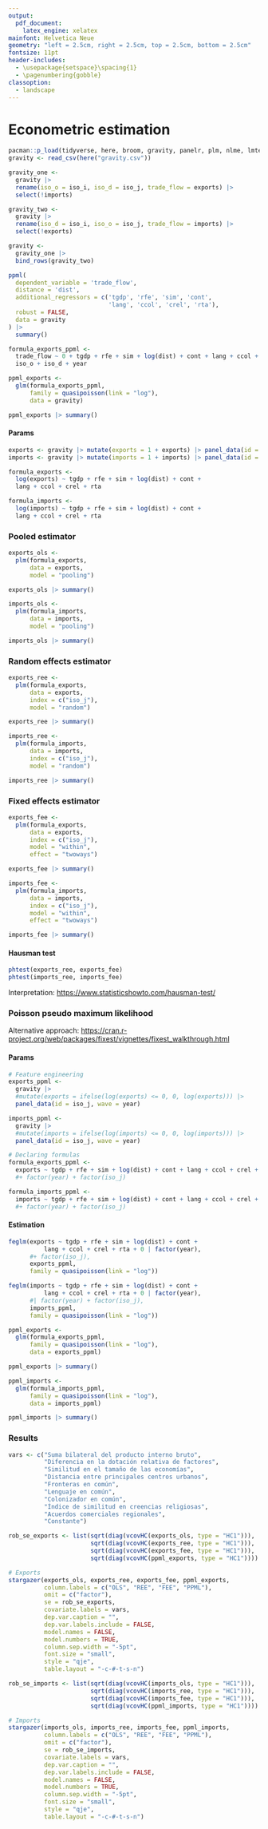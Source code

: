 ```yaml
---
output:
  pdf_document:
    latex_engine: xelatex
mainfont: Helvetica Neue
geometry: "left = 2.5cm, right = 2.5cm, top = 2.5cm, bottom = 2.5cm"
fontsize: 11pt
header-includes: 
  - \usepackage{setspace}\spacing{1} 
  - \pagenumbering{gobble}
classoption: 
  - landscape
---
```


# Econometric estimation

```r
pacman::p_load(tidyverse, here, broom, gravity, panelr, plm, nlme, lmtest, stargazer, fixest)
gravity <- read_csv(here("gravity.csv"))
```

```r
gravity_one <- 
  gravity |> 
  rename(iso_o = iso_i, iso_d = iso_j, trade_flow = exports) |> 
  select(!imports)

gravity_two <- 
  gravity |> 
  rename(iso_d = iso_i, iso_o = iso_j, trade_flow = imports) |> 
  select(!exports)

gravity <- 
  gravity_one |> 
  bind_rows(gravity_two)
```

```r
ppml(
  dependent_variable = 'trade_flow',
  distance = 'dist',
  additional_regressors = c('tgdp', 'rfe', 'sim', 'cont', 
                            'lang', 'ccol', 'crel', 'rta'),
  robust = FALSE,
  data = gravity
) |> 
  summary()
```

```r
formula_exports_ppml <- 
  trade_flow ~ 0 + tgdp + rfe + sim + log(dist) + cont + lang + ccol + crel + rta + 
  iso_o + iso_d + year

ppml_exports <- 
  glm(formula_exports_ppml,
      family = quasipoisson(link = "log"),
      data = gravity)

ppml_exports |> summary()
```

#### Params

```r
exports <- gravity |> mutate(exports = 1 + exports) |> panel_data(id = iso_j, wave = year)
imports <- gravity |> mutate(imports = 1 + imports) |> panel_data(id = iso_j, wave = year)
```

```r
formula_exports <- 
  log(exports) ~ tgdp + rfe + sim + log(dist) + cont + 
  lang + ccol + crel + rta 

formula_imports <- 
  log(imports) ~ tgdp + rfe + sim + log(dist) + cont + 
  lang + ccol + crel + rta 
```

### Pooled estimator

```r
exports_ols <- 
  plm(formula_exports,
      data = exports,
      model = "pooling")

exports_ols |> summary()
```

```r
imports_ols <- 
  plm(formula_imports,
      data = imports,
      model = "pooling")

imports_ols |> summary()
```

### Random effects estimator

```r
exports_ree <- 
  plm(formula_exports,
      data = exports,
      index = c("iso_j"),
      model = "random")

exports_ree |> summary()
```

```r
imports_ree <- 
  plm(formula_imports,
      data = imports,
      index = c("iso_j"),
      model = "random")

imports_ree |> summary()
```

### Fixed effects estimator

```r
exports_fee <- 
  plm(formula_exports,
      data = exports,
      index = c("iso_j"),
      model = "within",
      effect = "twoways")

exports_fee |> summary()
```

```r
imports_fee <- 
  plm(formula_imports,
      data = imports,
      index = c("iso_j"),
      model = "within",
      effect = "twoways")

imports_fee |> summary()
```

#### Hausman test

```r
phtest(exports_ree, exports_fee)
phtest(imports_ree, imports_fee)
```

Interpretation: <https://www.statisticshowto.com/hausman-test/>

### Poisson pseudo maximum likelihood

Alternative approach: <https://cran.r-project.org/web/packages/fixest/vignettes/fixest_walkthrough.html>

#### Params

```r
# Feature engineering
exports_ppml <- 
  gravity |> 
  #mutate(exports = ifelse(log(exports) <= 0, 0, log(exports))) |> 
  panel_data(id = iso_j, wave = year)

imports_ppml <- 
  gravity |> 
  #mutate(imports = ifelse(log(imports) <= 0, 0, log(imports))) |> 
  panel_data(id = iso_j, wave = year)
```

```r
# Declaring formulas
formula_exports_ppml <- 
  exports ~ tgdp + rfe + sim + log(dist) + cont + lang + ccol + crel + rta + 0
  #+ factor(year) + factor(iso_j)

formula_imports_ppml <- 
  imports ~ tgdp + rfe + sim + log(dist) + cont + lang + ccol + crel + rta + 0
  #+ factor(year) + factor(iso_j)
```

#### Estimation

```r
feglm(exports ~ tgdp + rfe + sim + log(dist) + cont + 
          lang + ccol + crel + rta + 0 | factor(year), 
      #+ factor(iso_j), 
      exports_ppml, 
      family = quasipoisson(link = "log"))

feglm(imports ~ tgdp + rfe + sim + log(dist) + cont + 
          lang + ccol + crel + rta + 0 | factor(year), 
      #| factor(year) + factor(iso_j), 
      imports_ppml, 
      family = quasipoisson(link = "log"))
```

```r
ppml_exports <- 
  glm(formula_exports_ppml,
      family = quasipoisson(link = "log"),
      data = exports_ppml)

ppml_exports |> summary()
```

```r
ppml_imports <- 
  glm(formula_imports_ppml,
      family = quasipoisson(link = "log"),
      data = imports_ppml)

ppml_imports |> summary()
```

### Results

```r
vars <- c("Suma bilateral del producto interno bruto",
          "Diferencia en la dotación relativa de factores",
          "Similitud en el tamaño de las economías",
          "Distancia entre principales centros urbanos",
          "Fronteras en común",
          "Lenguaje en común", 
          "Colonizador en común",
          "Índice de similitud en creencias religiosas",
          "Acuerdos comerciales regionales",
          "Constante")
```

```r
rob_se_exports <- list(sqrt(diag(vcovHC(exports_ols, type = "HC1"))),
                       sqrt(diag(vcovHC(exports_ree, type = "HC1"))),
                       sqrt(diag(vcovHC(exports_fee, type = "HC1"))),
                       sqrt(diag(vcovHC(ppml_exports, type = "HC1"))))
```

```r
# Exports
stargazer(exports_ols, exports_ree, exports_fee, ppml_exports,
          column.labels = c("OLS", "REE", "FEE", "PPML"),
          omit = c("factor"),
          se = rob_se_exports,
          covariate.labels = vars,
          dep.var.caption = "",
          dep.var.labels.include = FALSE,
          model.names = FALSE,
          model.numbers = TRUE,
          column.sep.width = "-5pt",
          font.size = "small",
          style = "qje",
          table.layout = "-c-#-t-s-n")
```

```r
rob_se_imports <- list(sqrt(diag(vcovHC(imports_ols, type = "HC1"))),
                       sqrt(diag(vcovHC(imports_ree, type = "HC1"))),
                       sqrt(diag(vcovHC(imports_fee, type = "HC1"))),
                       sqrt(diag(vcovHC(ppml_imports, type = "HC1"))))
```

```r
# Imports
stargazer(imports_ols, imports_ree, imports_fee, ppml_imports,
          column.labels = c("OLS", "REE", "FEE", "PPML"),
          omit = c("factor"),
          se = rob_se_imports,
          covariate.labels = vars,
          dep.var.caption = "",
          dep.var.labels.include = FALSE,
          model.names = FALSE,
          model.numbers = TRUE,
          column.sep.width = "-5pt",
          font.size = "small",
          style = "qje",
          table.layout = "-c-#-t-s-n")
```
